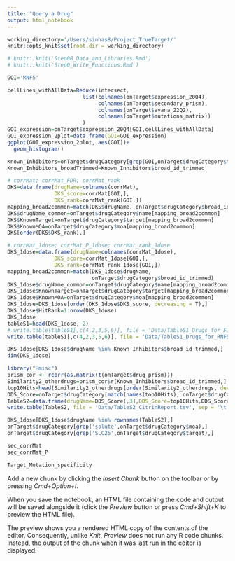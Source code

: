 ```yaml
---
title: "Query a Drug"
output: html_notebook
---
```


<!-- Given a query Drug, DeepTarget can provide the following information:: -->
<!-- 1. Likelihood of each gene to a primary Target; Predicted Primary Target passing the threshold. -->
<!-- 2. Likelihood of each pathway to a primary MOA; Predicted Primary MOAs passing the threshold. -->
<!-- 3. Likelihood of each gene to a secondary Target; Secondary Targets passing Threshold-->
<!-- 4. Likelihood of each pathway to be secondary Target; Predicted Secondary MOAs passing Threshold-->
<!-- 5. Extent of Mutant Specificity of the drug to its mutant target form-->
<!-- 6. DKS Score vs Clinical stage of all the drugs targeting the known target and how this drugs ranks among them-->
<!-- 7. Based on the above, relative clinical succees probability-->


<!-- !Input!-->
<!-- Description                       Object Name-->
<!-- corrMat -->
<!-- corrMat_FDR -->
<!-- sec_corrMat -->
<!-- sec_corrMat_P -->

<!-- Target_Mutation_specificity -->
<!-- Viability after Drug Treatment   ;onTarget$secondary_prism-->
<!-- !Output!-->
<!-- Correlation Btw viability profiles.; drugVScrispr_corr_features_list) -->
<!-- ..after CRISPR vs drug treatment                                       -->

<!-- Set the working Directory -->
```r
working_directory='/Users/sinhas8/Project_TrueTarget/'
knitr::opts_knit$set(root.dir = working_directory)
```

<!-- Uncomment this chunk to make run this script independently run -->
```r
# knitr::knit('Step0B_Data_and_Libraries.Rmd')
# knitr::knit('Step0_Write_Functions.Rmd')
```

```r
GOI='RNF5'
```
<!-- Provide the expression Distribution of the gene -->
<!-- We first test if gene of interest is expressed in at least a major proportion of cell lines -->
```r
cellLines_withAllData=Reduce(intersect,
                        list(colnames(onTarget$expression_20Q4),
                             colnames(onTarget$secondary_prism),
                             colnames(onTarget$avana_22Q2),
                             colnames(onTarget$mutations_matrix))
                        )
GOI_expression=onTarget$expression_20Q4[GOI,cellLines_withAllData]
GOI_expression_2plot=data.frame(GOI=GOI_expression)
ggplot(GOI_expression_2plot, aes(GOI))+
  geom_histogram()
```

```r
Known_Inhibitors=onTarget$drugCategory[grep(GOI,onTarget$drugCategory$target),]
Known_Inhibitors_broadTrimmed=Known_Inhibitors$broad_id_trimmed
```
<!-- DKS Score: All Dosages -->
```r
# corrMat; corrMat_FDR; corrMat_rank
DKS=data.frame(drugName=colnames(corrMat),
               DKS_score=corrMat[GOI,],
               DKS_rank=corrMat_rank[GOI,])
mapping_broad2common=match(DKS$drugName, onTarget$drugCategory$broad_id_trimmed)
DKS$drugName_common=onTarget$drugCategory$name[mapping_broad2common]
DKS$KnownTarget=onTarget$drugCategory$target[mapping_broad2common]
DKS$KnownMOA=onTarget$drugCategory$moa[mapping_broad2common]
DKS[order(DKS$DKS_rank),]
```
<!-- DKS Score: One Dosages -->
```r
# corrMat_1dose; corrMat_P_1dose; corrMat_rank_1dose
DKS_1dose=data.frame(drugName=colnames(corrMat_1dose),
               DKS_score=corrMat_1dose[GOI,],
               DKS_rank=corrMat_rank_1dose[GOI,])
mapping_broad2common=match(DKS_1dose$drugName,
                           onTarget$drugCategory$broad_id_trimmed)
DKS_1dose$drugName_common=onTarget$drugCategory$name[mapping_broad2common]
DKS_1dose$KnownTarget=onTarget$drugCategory$target[mapping_broad2common]
DKS_1dose$KnownMOA=onTarget$drugCategory$moa[mapping_broad2common]
DKS_1dose=DKS_1dose[order(DKS_1dose$DKS_score, decreasing = T),]
DKS_1dose$HitRank=1:nrow(DKS_1dose)
DKS_1dose
tableS1=head(DKS_1dose, 2)
# write.table(tableS1[,c(4,2,3,5,6)], file = 'Data/TableS1_Drugs_for_FIBP_by_DeepTarget.tsv', sep = '\t')
write.table(tableS1[,c(4,2,3,5,6)], file = 'Data/TableS1_Drugs_for_RNF5_by_DeepTarget.tsv', sep = '\t')
```
<!-- Where does the known inhibitor ranks -->
```r
DKS_1dose[DKS_1dose$drugName %in% Known_Inhibitors$broad_id_trimmed,]
dim(DKS_1dose)
```

<!-- Find other drugs like known Inhibitors -->
```r
library("Hmisc")
prism_cor <- rcorr(as.matrix(t(onTarget$drug_prism)))
Similarity2_otherdrugs=prism_cor$r[Known_Inhibitors$broad_id_trimmed,]
top10Hits=head(Similarity2_otherdrugs[order(Similarity2_otherdrugs, decreasing = T)], 10)
DDS_Score=onTarget$drugCategory[match(names(top10Hits), onTarget$drugCategory$broad_id_trimmed),]
TableS2=data.frame(drugName=DDS_Score[,3],DDS_Score=top10Hits,DDS_Score[,c(5, 6)])
write.table(TableS2, file = 'Data/TableS2_CitrinReport.tsv', sep = '\t')
```

```r
DKS_1dose[DKS_1dose$drugName %in% rownames(TableS2),]
onTarget$drugCategory[grep('solute',onTarget$drugCategory$moa),]
onTarget$drugCategory[grep('SLC25',onTarget$drugCategory$target),]
```


```r
sec_corrMat
sec_corrMat_P
```

```r
Target_Mutation_specificity
```
Add a new chunk by clicking the *Insert Chunk* button on the toolbar or by pressing *Cmd+Option+I*.

When you save the notebook, an HTML file containing the code and output will be saved alongside it (click the *Preview* button or press *Cmd+Shift+K* to preview the HTML file). 

The preview shows you a rendered HTML copy of the contents of the editor. Consequently, unlike *Knit*, *Preview* does not run any R code chunks. Instead, the output of the chunk when it was last run in the editor is displayed.

